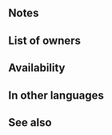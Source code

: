 {{Passive
|name=Wyvern Flight
|type=B
|exclusive=0
|canUseMove=Flying
|canUseWeapon={{WeaponList|Melee}}
|1name=Wyvern Flight 1
|1tagid=SID_飛竜行空1
|1effect=At start of combat, if unit's Spd ≥ foe's Spd-10, inflicts penalty on foe's Atk/Def during combat = 30% of difference between Def stats (unit's Def minus foe's Def) before combat. (Maximum penalty of -3.)
|1required=-
|1cost=60
|1promotionRarity=4
|1promotionTier=1
|2name=Wyvern Flight 2
|2tagid=SID_飛竜行空2
|2effect=At start of combat, if unit's Spd ≥ foe's Spd-10, inflicts penalty on foe's Atk/Def during combat = 40% of difference between Def stats (unit’s Def minus foe's Def) before combat. (Maximum penalty of -5.)
|2cost=120
|2promotionRarity=5
|2promotionTier=1
|3name=Wyvern Flight 3
|3tagid=SID_飛竜行空3
|3effect=At start of combat, if unit's Spd ≥ foe's Spd-10, inflicts penalty on foe's Atk/Def during combat = 50% of difference between Def stats (unit’s Def minus foe's Def) before combat. (Maximum penalty of -7.)
|3cost=240
|properties=random_owner,random_inherit_base
}}
==Notes==
{{At start of combat}}
{{Temporary debuffs}}
==List of owners==
{{Skill Hero List}}
==Availability==
{{PassiveFocusList}}
{{PassiveDistributionList}}
{{PassiveCombatManualList}}
==In other languages==
{{OtherLanguages
|japanese=飛竜行空
|german=Wyvernflug
|spanishEU=Aleteo wyvern
|spanishLA=Aleteo wyvern
|french=Envol wyverne
|italian=Volo viverna
|chineseTW=飛龍行空
|portuguese=Voo wyvern
}}
==See also==
{{See also skills|cond=Description LIKE '%if unit_s Spd _ foe_s Spd%during combat =% of difference between%'}}
{{Passives Navbox|B}}